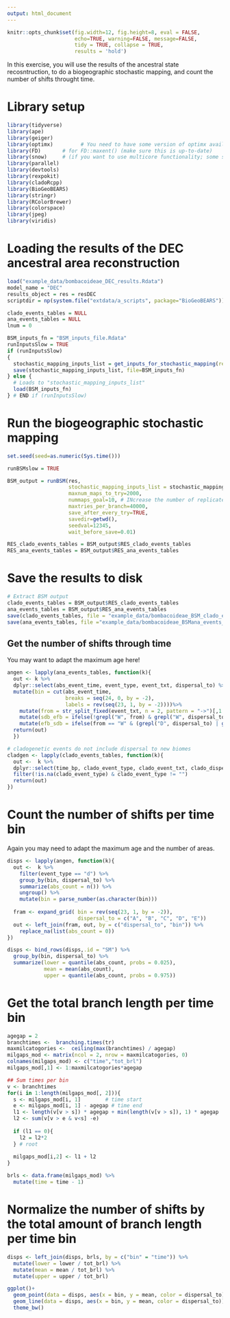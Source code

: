 ```yaml
---
output: html_document
---
```


```r
knitr::opts_chunk$set(fig.width=12, fig.height=8, eval = FALSE,
                      echo=TRUE, warning=FALSE, message=FALSE,
                      tidy = TRUE, collapse = TRUE,
                      results = 'hold')
```

In this exercise, you will use the results of the ancestral state recosntruction, to do a biogeographic stochastic mapping, and count the number of shifts throught time.

# Library setup
```r
library(tidyverse)
library(ape)
library(geiger)
library(optimx)         # You need to have some version of optimx available
library(FD)       # for FD::maxent() (make sure this is up-to-date)
library(snow)     # (if you want to use multicore functionality; some systems/R versions prefer library(parallel), try either)
library(parallel)
library(devtools)
library(rexpokit)
library(cladoRcpp)
library(BioGeoBEARS)
library(stringr)
library(RColorBrewer)
library(colorspace)
library(jpeg)
library(viridis)
```



# Loading the results of the DEC ancestral area reconstruction

```r
load("example_data/bombacoideae_DEC_results.Rdata")
model_name = "DEC"
results_object = res = resDEC
scriptdir = np(system.file("extdata/a_scripts", package="BioGeoBEARS"))

clado_events_tables = NULL
ana_events_tables = NULL
lnum = 0

BSM_inputs_fn = "BSM_inputs_file.Rdata"
runInputsSlow = TRUE
if (runInputsSlow)
{
  stochastic_mapping_inputs_list = get_inputs_for_stochastic_mapping(res=res)
  save(stochastic_mapping_inputs_list, file=BSM_inputs_fn)
} else {
  # Loads to "stochastic_mapping_inputs_list"
  load(BSM_inputs_fn)
} # END if (runInputsSlow)
```

# Run the biogeographic stochastic mapping

```r
set.seed(seed=as.numeric(Sys.time()))

runBSMslow = TRUE

BSM_output = runBSM(res,
                    stochastic_mapping_inputs_list = stochastic_mapping_inputs_list, 
                    maxnum_maps_to_try=2000, 
                    nummaps_goal=10, # INcrease the number of replicates if possible
                    maxtries_per_branch=40000,
                    save_after_every_try=TRUE, 
                    savedir=getwd(), 
                    seedval=12345,
                    wait_before_save=0.01)

RES_clado_events_tables = BSM_output$RES_clado_events_tables
RES_ana_events_tables = BSM_output$RES_ana_events_tables
```

# Save the results to disk
```r
# Extract BSM output
clado_events_tables = BSM_output$RES_clado_events_tables
ana_events_tables = BSM_output$RES_ana_events_tables
save(clado_events_tables, file = "example_data/bombacoideae_BSM_clado_events_table_mcc_detbiom.rda")
save(ana_events_tables, file ="example_data/bombacoideae_BSMana_events_table_mcc_detbiom.rda")
```

## Get the number of shifts through time
You may want to adapt the maximum age here!
```r
angen <- lapply(ana_events_tables, function(k){
  out <- k %>% 
  dplyr::select(abs_event_time, event_type, event_txt, dispersal_to) %>% 
  mutate(bin = cut(abs_event_time, 
                   breaks = seq(24, 0, by = -2), 
                   labels = rev(seq(23, 1, by = -2))))%>% 
    mutate(from = str_split_fixed(event_txt, n = 2, pattern = "->")[,1 ]) %>% 
    mutate(sdb_efb = ifelse(!grepl("W", from) & grepl("W", dispersal_to), 1, 0)) %>% 
    mutate(efb_sdb = ifelse(from == "W" & (grepl("D", dispersal_to) | grepl("S", dispersal_to)), 1, 0))
  return(out)
  })

# cladogenetic events do not include dispersal to new biomes
cladgen <- lapply(clado_events_tables, function(k){
  out <-  k %>% 
  dplyr::select(time_bp, clado_event_type, clado_event_txt, clado_dispersal_to) %>% 
  filter(!is.na(clado_event_type) & clado_event_type != "")
  return(out)
})
```

# Count the number of shifts per time bin
Again you may need to adapt the maximum age and the number of areas.
```r
disps <- lapply(angen, function(k){
  out <-  k %>% 
    filter(event_type == "d") %>%
    group_by(bin, dispersal_to) %>% 
    summarize(abs_count = n()) %>% 
    ungroup() %>% 
    mutate(bin = parse_number(as.character(bin)))
  
  fram <- expand_grid( bin = rev(seq(23, 1, by = -2)), 
                       dispersal_to = c("A", "B", "C", "D", "E"))
  out <- left_join(fram, out, by = c("dispersal_to", "bin")) %>% 
    replace_na(list(abs_count = 0))
})

disps <- bind_rows(disps,.id = "SM") %>% 
  group_by(bin, dispersal_to) %>% 
  summarize(lower = quantile(abs_count, probs = 0.025),
            mean = mean(abs_count),
            upper = quantile(abs_count, probs = 0.975))
```

# Get the total branch length per time bin
```r
agegap = 2
branchtimes <-  branching.times(tr)
maxmilcatogories <-  ceiling(max(branchtimes) / agegap)
milgaps_mod <- matrix(ncol = 2, nrow = maxmilcatogories, 0)
colnames(milgaps_mod) <- c("time","tot_brl")
milgaps_mod[,1] <- 1:maxmilcatogories*agegap

## Sum times per bin
v <- branchtimes
for(i in 1:length(milgaps_mod[, 2])){
  s <- milgaps_mod[i, 1]        # time start
  e <- milgaps_mod[i, 1] - agegap # time end
  l1 <- length(v[v > s]) * agegap + min(length(v[v > s]), 1) * agegap
  l2 <- sum(v[v > e & v<s] -e)
  
  if (l1 == 0){
    l2 = l2*2
  } # root
  
  milgaps_mod[i,2] <- l1 + l2
}

brls <- data.frame(milgaps_mod) %>% 
  mutate(time = time - 1)
```

# Normalize the number of shifts by the total amount of branch length per time bin
```r
disps <- left_join(disps, brls, by = c("bin" = "time")) %>% 
  mutate(lower = lower / tot_brl) %>% 
  mutate(mean = mean / tot_brl) %>% 
  mutate(upper = upper / tot_brl)
```

```r
ggplot()+
  geom_point(data = disps, aes(x = bin, y = mean, color = dispersal_to))+
  geom_line(data = disps, aes(x = bin, y = mean, color = dispersal_to))+
  theme_bw()
```


